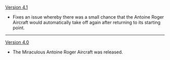 {{Change History/Header}}
[[Version 4.1]]
* Fixes an issue whereby there was a small chance that the Antoine Roger Aircraft would automatically take off again after returning to its starting point.
----
[[Version 4.0]]
* The Miraculous Antoine Roger Aircraft was released.